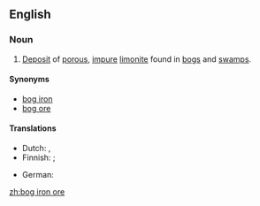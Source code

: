 ==English==

===Noun===
{{wikipedia}}
{{en-noun|head=[[bog iron]] [[ore]]|-}}

# {{context|geology|lang=en}} [[deposit|Deposit]] of [[porous]], [[impure]] [[limonite]] found in [[bog]]s and [[swamp]]s.

====Synonyms====
* [[bog iron]]
* [[bog ore]]

====Translations====
{{trans-top|deposit}}
* Dutch: {{t+|nl|oer|n}}, {{t|nl|ijzeroer|n}}
* Finnish: {{t|fi|suomalmi}} {{qualifier|in bog}}; {{t+|fi|järvimalmi}} {{qualifier|in lake}}
{{trans-mid}}
* German: {{t|de|Raseneisenstein|f}}
{{trans-bottom}}

[[zh:bog iron ore]]